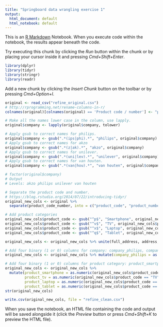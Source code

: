 ```yaml
---
title: "Springboard data wrangling exercise 1"
output:
  html_document: default
  html_notebook: default
---
```


This is an [R Markdown](http://rmarkdown.rstudio.com) Notebook. When you execute code within the notebook, the results appear beneath the code. 

Try executing this chunk by clicking the *Run* button within the chunk or by placing your cursor inside it and pressing *Cmd+Shift+Enter*. 

```r
library(dplyr)
library(tidyr)
library(stringr)
library(readr)
```

Add a new chunk by clicking the *Insert Chunk* button on the toolbar or by pressing *Cmd+Option+I*.
```r
original <- read_csv("refine_original.csv")
# http://rprogramming.net/rename-columns-in-r/
colnames(original)[colnames(original) == 'Product code / number'] <- "product_code_number"
```

```r
# Make all the names lower case in the column, use lapply.
original$company <- lapply(original$company, tolower)

# Apply gsub to correct names for philips.
original$company <- gsub(".*(ips|phi).*", "philips", original$company)
# Apply gsub to correct names for akzo
original$company <- gsub(".*(z|ak).*", "akzo", original$company)
# Apply gsub to correct names for unilever.
original$company <- gsub(".*(uni|lev).*", "unilever", original$company)
# Apply gsub to correct names for van houten.
original$company <- gsub(".*(van|hou).*", "van houten", original$company)

# factor(original$company)
# Output
# Levels: akzo philips unilever van houten
```

```r
# Separate the product code and number.
# https://blog.rstudio.org/2014/07/22/introducing-tidyr/
original_new_cols <- original %>%
  separate(product_code_number, into = c("product_code", "product_number"), sep = "-")
```

```r
# Add product categories
original_new_cols$product_code <- gsub("^p$", "Smartphone", original_new_cols$product_code)
original_new_cols$product_code <- gsub("^v$", "TV", original_new_cols$product_code)
original_new_cols$product_code <- gsub("^x$", "Laptop", original_new_cols$product_code)
original_new_cols$product_code <- gsub("^q$", "Tablet", original_new_cols$product_code)
```

```r
original_new_cols <- original_new_cols %>% unite(full_address, address, city, country, sep = ",")
```

```r
# Add four binary (1 or 0) columns for company: company_philips, company_akzo, company_van_houten and company_unilever.
original_new_cols <- original_new_cols %>% mutate(company_philips = as.numeric(original_new_cols$company == "philips"), company_akzo = as.numeric(original_new_cols$company == "akzo"), company_van_houten = as.numeric(original_new_cols$company == "van houten"), company_unilever = as.numeric(original_new_cols$company == "unilever"))
```

```r
# Add four binary (1 or 0) columns for product category: product_smartphone, product_tv, product_laptop and product_tablet.
original_new_cols <- original_new_cols %>%
  mutate(product_smartphone = as.numeric(original_new_cols$product_code == "Smartphone"),
         product_tv = as.numeric(original_new_cols$product_code == "TV"),
         product_laptop = as.numeric(original_new_cols$product_code == "Laptop"),
         product_tablet = as.numeric(original_new_cols$product_code == "Tablet"))
str(original_new_cols)
```
```r
write.csv(original_new_cols, file = "refine_clean.csv")
```
When you save the notebook, an HTML file containing the code and output will be saved alongside it (click the *Preview* button or press *Cmd+Shift+K* to preview the HTML file).

